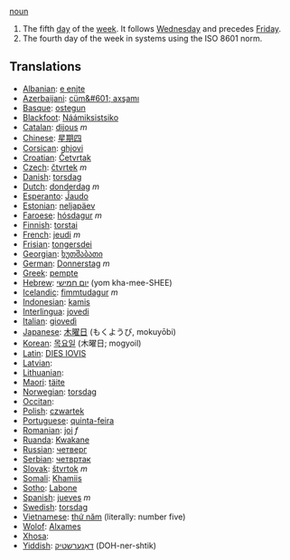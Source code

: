 [[noun]]

#The fifth [[day]] of the [[week]]. It follows [[Wednesday]] and precedes [[Friday]].
#The fourth day of the week in systems using the ISO 8601 norm.

==Translations==
*[[Albanian]]: [[e enjte]]
*[[Azerbaijani]]: [[cüm&#601; axşamı]]
*[[Basque]]: [[ostegun]]
*[[Blackfoot]]: [[Náámiksistsiko]]
*[[Catalan]]: [[dijous]] ''m''
*[[Chinese]]: [[星期四]]
*[[Corsican]]: [[ghjovi]]
*[[Croatian]]: [[Četvrtak]]
*[[Czech]]: [[čtvrtek]] ''m''
*[[Danish]]: [[torsdag]]
*[[Dutch]]: [[donderdag]] ''m''
*[[Esperanto]]: [[Ĵaudo]]
*[[Estonian]]: [[neljapäev]]
*[[Faroese]]: [[hósdagur]] ''m''
*[[Finnish]]: [[torstai]]
*[[French]]: [[jeudi]] ''m''
*[[Frisian]]: [[tongersdei]]
*[[Georgian]]: [[ხუთშაბათი]]
*[[German]]: [[Donnerstag]] ''m''
*[[Greek]]: [[pempte]]
*[[Hebrew]]: [[יום חמישי]] (yom kha-mee-SHEE)
*[[Icelandic]]: [[fimmtudagur]] ''m''
*[[Indonesian]]: [[kamis]]
*[[Interlingua]]: [[jovedi]]
*[[Italian]]: [[giovedì]]
*[[Japanese]]: [[木曜日]] (もくようび, mokuyōbi)
*[[Korean]]: [[목요일]] (木曜日; mogyoil)
*[[Latin]]: [[DIES IOVIS]]
*[[Latvian]]: [[]]
*[[Lithuanian]]: [[]]
*[[Maori]]: [[täite]]
*[[Norwegian]]: [[torsdag]]
*[[Occitan]]: [[]]
*[[Polish]]: [[czwartek]]
*[[Portuguese]]: [[quinta-feira]]
*[[Romanian]]: [[joi]] ''f''
*[[Ruanda]]: [[Kwakane]]
*[[Russian]]: [[четверг]]
*[[Serbian]]: [[четвртак]]
*[[Slovak]]: [[štvrtok]] ''m''
*[[Somali]]: [[Khamiis]]
*[[Sotho]]: [[Labone]]
*[[Spanish]]: [[jueves]] ''m''
*[[Swedish]]: [[torsdag]]
*[[Vietnamese]]: [[thứ năm]] (literally: number five)
*[[Wolof]]: [[Alxames]]
*[[Xhosa]]: [[]]
*[[Yiddish]]: [[דאָנערשטיק]] (DOH-ner-shtik)